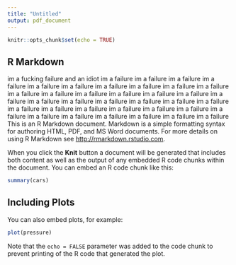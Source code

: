 ---
title: "Untitled"
output: pdf_document
---

```{r setup, include=FALSE}
knitr::opts_chunk$set(echo = TRUE)
```

## R Markdown
im a fucking failure and an idiot
im a failure
im a failure
im a failure
im a failure
im a failure
im a failure
im a failure
im a failure
im a failure
im a failure
im a failure
im a failure
im a failure
im a failure
im a failure
im a failure
im a failure
im a failure
im a failure
im a failure
im a failure
im a failure
im a failure
im a failure
im a failure
im a failure
im a failure
im a failure
im a failure
im a failure
im a failure
im a failure
im a failure
im a failure
im a failure
im a failure
This is an R Markdown document. Markdown is a simple formatting syntax for authoring HTML, PDF, and MS Word documents. For more details on using R Markdown see <http://rmarkdown.rstudio.com>.

When you click the **Knit** button a document will be generated that includes both content as well as the output of any embedded R code chunks within the document. You can embed an R code chunk like this:

```{r cars}
summary(cars)
```

## Including Plots

You can also embed plots, for example:

```{r pressure, echo=FALSE}
plot(pressure)
```

Note that the `echo = FALSE` parameter was added to the code chunk to prevent printing of the R code that generated the plot.
